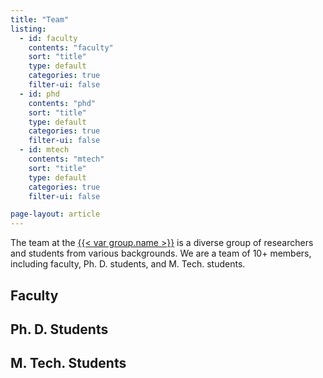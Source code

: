 ```yaml
---
title: "Team"
listing:
  - id: faculty
    contents: "faculty"
    sort: "title"
    type: default
    categories: true
    filter-ui: false
  - id: phd
    contents: "phd"
    sort: "title"
    type: default
    categories: true
    filter-ui: false
  - id: mtech
    contents: "mtech"
    sort: "title"
    type: default
    categories: true
    filter-ui: false

page-layout: article
---
```


The team at the <a style="color:none" href="/">{{< var group.name >}}</a> is a diverse group of researchers and students from various backgrounds. We are a team of 10+ members, including faculty, Ph. D. students, and M. Tech. students.

## Faculty
:::{#faculty}
:::

## Ph. D. Students
:::{#phd}
:::

## M. Tech. Students
:::{#mtech}
:::


